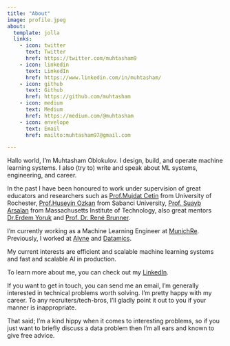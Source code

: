 ```yaml
---
title: "About"
image: profile.jpeg
about:
  template: jolla
  links:
    - icon: twitter
      text: Twitter
      href: https://twitter.com/muhtasham9
    - icon: linkedin
      text: LinkedIn
      href: https://www.linkedin.com/in/muhtasham/
    - icon: github
      text: Github
      href: https://github.com/muhtasham
    - icon: medium
      text: Medium
      href: https://medium.com/@muhtasham
    - icon: envelope
      text: Email
      href: mailto:muhtasham97@gmail.com

---
```


Hallo world, I'm Muhtasham Oblokulov. I design, build, and operate machine learning systems. I also (try to) write and speak about ML systems, engineering, and career.

In the past I have been honoured to work under supervision of great educators and researchers such as [Prof.Mujdat Cetin](mujdat.cetin@rochester.edu) from University of Rochester, [Prof.Huseyin Ozkan](huseyin.ozkan@sabanciuniv.edu) from Sabanci University, [Prof. Suayb Arsalan](suayb.arsalan@mit.edu) from Massachusetts Institute of Technology, also great mentors [Dr.Erdem Yoruk](e.yoruk@vispera.co) and [Prof. Dr. René Brunner](rene.brunner@datamics.com). 

I'm currently working as a Machine Learning Engineer at [MunichRe](https://www.munichre.com/en.html). Previously, I worked at [Alyne](https://mitratech.com/products/alyne/) and [Datamics](https://consulting.datamics.com/).

My current interests are efficient and scalable machine learning systems and fast and scalable AI in production.

To learn more about me, you can check out my [LinkedIn](https://www.linkedin.com/in/muhtasham/).

If you want to get in touch, you can send me an email, I'm generally interested in technical problems worth solving. I’m pretty happy with my career. To any recruiters/tech-bros, I'll gladly point it out to you if your manner is inappropriate.

That said; I'm a kind hippy when it comes to interesting problems, so if you just want to briefly discuss a data problem then I'm all ears and known to give free advice.